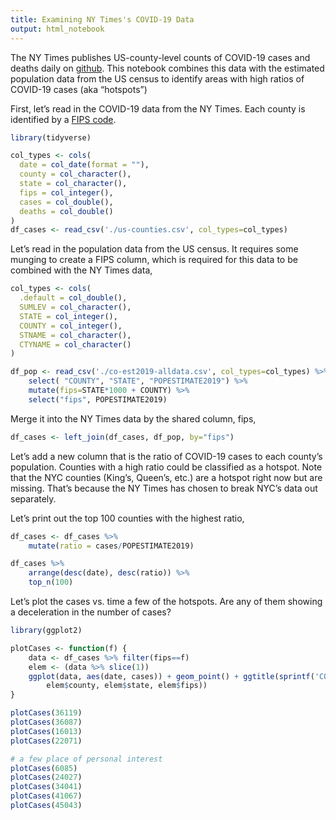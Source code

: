 ```yaml
---
title: Examining NY Times's COVID-19 Data
output: html_notebook
---
```


The NY Times publishes US-county-level counts of COVID-19 cases and deaths daily on [github](https://github.com/nytimes/covid-19-data).  This notebook combines this data with
the estimated population data from the US census to identify areas with high ratios of COVID-19 cases (aka "hotspots")

First, let's read in the COVID-19 data from the NY Times.  Each county is identified by a [FIPS code](https://en.wikipedia.org/wiki/FIPS_county_code).
```r
library(tidyverse)

col_types <- cols(
  date = col_date(format = ""),
  county = col_character(),
  state = col_character(),
  fips = col_integer(),
  cases = col_double(),
  deaths = col_double()
)
df_cases <- read_csv('./us-counties.csv', col_types=col_types)
```
Let's read in the population data from the US census.  It requires some munging to create a FIPS column, which is required for this data to be combined with the NY Times data,
```r
col_types <- cols(
  .default = col_double(),
  SUMLEV = col_character(),
  STATE = col_integer(),
  COUNTY = col_integer(),
  STNAME = col_character(),
  CTYNAME = col_character()
)

df_pop <- read_csv('./co-est2019-alldata.csv', col_types=col_types) %>%
    select( "COUNTY", "STATE", "POPESTIMATE2019") %>%
    mutate(fips=STATE*1000 + COUNTY) %>%
    select("fips", POPESTIMATE2019)
```
Merge it into the NY Times data by the shared column, fips,
```r
df_cases <- left_join(df_cases, df_pop, by="fips")
```
Let's add a new column that is the ratio of COVID-19 cases to each county's population.  Counties with a high ratio could be classified as a hotspot.  Note that the NYC counties (King's, Queen's, etc.) are a hotspot right now but are missing.  That's
because the NY Times has chosen to break NYC's data out separately.

Let's print out the top 100 counties with the highest ratio,
```r
df_cases <- df_cases %>%
    mutate(ratio = cases/POPESTIMATE2019)

df_cases %>%
    arrange(desc(date), desc(ratio)) %>%
    top_n(100)
```

Let's plot the cases vs. time a few of the hotspots.  Are any of them showing a deceleration in the number of cases?

```r
library(ggplot2)

plotCases <- function(f) {
    data <- df_cases %>% filter(fips==f)
    elem <- (data %>% slice(1))
    ggplot(data, aes(date, cases)) + geom_point() + ggtitle(sprintf('COVID-19 Cases vs. Date for %s, %s (FIPS=%d)',
        elem$county, elem$state, elem$fips))
}

plotCases(36119)
plotCases(36087)
plotCases(16013)
plotCases(22071)

# a few place of personal interest
plotCases(6085)
plotCases(24027)
plotCases(34041)
plotCases(41067)
plotCases(45043)
```